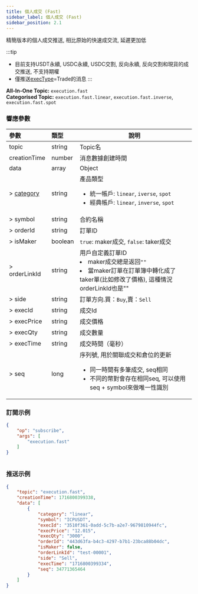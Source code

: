 ```yaml
---
title: 個人成交 (Fast)
sidebar_label: 個人成交 (Fast)
sidebar_position: 2.1
---
```


精簡版本的個人成交推送, 相比原始的快速成交流, 延遲更加低

:::tip
* 目前支持USDT永續, USDC永續, USDC交割, 反向永續, 反向交割和現貨的成交推送, 不支持期權
* 僅推送[execType](../../enum#exectype)=Trade的消息
:::

**All-In-One Topic:** `execution.fast`<br/>
**Categorised Topic:** `execution.fast.linear`, `execution.fast.inverse`, `execution.fast.spot`<br/>

### 響應參數
| 參數 | 類型 | 說明|
|:----- |:-----|----- |
|topic |string |Topic名 |
|creationTime |number |消息數據創建時間 |
|data |array |Object |
|> [category](../../enum#category) | string | 產品類型 <ul><li>統一帳戶: `linear`, `iverse`, `spot`</li><li>經典帳戶: `linear`, `inverse`, `spot`</li></ul>|
|> symbol |string |合約名稱|
|> orderId |string |訂單ID |
|> isMaker |boolean |`true`: maker成交, `false`: taker成交 |
|> orderLinkId |string |用戶自定義訂單ID <li>maker成交總是返回`""`</li><li>當maker訂單在訂單簿中轉化成了taker單(比如修改了價格), 這種情況orderLinkId也是""</li>|
|> side |string |訂單方向.買：`Buy`,賣：`Sell` |
|> execId |string |成交Id |
|> execPrice |string |成交價格 |
|> execQty |string |成交數量 |
|> execTime |string |成交時間（毫秒） |
|> seq |long |序列號, 用於關聯成交和倉位的更新<ul><li>同一時間有多筆成交, seq相同</li><li>不同的幣對會存在相同seq, 可以使用seq + symbol來做唯一性識別</li></ul>|

### 訂閱示例
```json
{
    "op": "subscribe",
    "args": [
        "execution.fast"
    ]
}
```

```python

```

### 推送示例

```json
{
    "topic": "execution.fast",
    "creationTime": 1716800399338,
    "data": [
        {
            "category": "linear",
            "symbol": "ICPUSDT",
            "execId": "3510f361-0add-5c7b-a2e7-9679810944fc",
            "execPrice": "12.015",
            "execQty": "3000",
            "orderId": "443d63fa-b4c3-4297-b7b1-23bca88b04dc",
            "isMaker": false,
            "orderLinkId": "test-00001",
            "side": "Sell",
            "execTime": "1716800399334",
            "seq": 34771365464
        }
    ]
}
```
